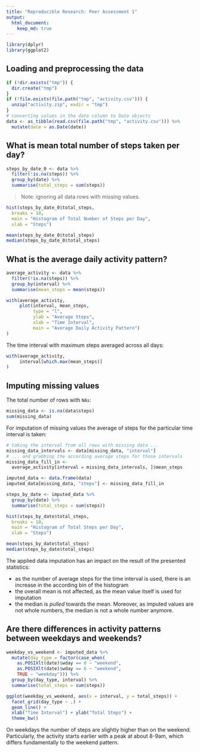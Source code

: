 ```yaml
---
title: "Reproducible Research: Peer Assessment 1"
output:
  html_document:
    keep_md: true
---
```


```r
library(dplyr)
library(ggplot2)
```

## Loading and preprocessing the data
```r
if (!dir.exists("tmp")) {
  dir.create("tmp")
}
if (!file.exists(file.path("tmp", "activity.csv"))) {
  unzip("activity.zip", exdir = "tmp")
}
# converting values in the date column to Date objects
data <- as_tibble(read.csv(file.path("tmp", "activity.csv"))) %>%
  mutate(date = as.Date(date))
```

## What is mean total number of steps taken per day?

```r
steps_by_date_0 <- data %>%
  filter(!is.na(steps)) %>%
  group_by(date) %>%
  summarise(total_steps = sum(steps))
```

> Note: ignoring all data rows with missing values.

```r
hist(steps_by_date_0$total_steps,
  breaks = 10,
  main = "Histogram of Total Number of Steps per Day",
  xlab = "Steps")
```

```r
mean(steps_by_date_0$total_steps)
median(steps_by_date_0$total_steps)
```

## What is the average daily activity pattern?

```r
average_activity <- data %>%
  filter(!is.na(steps)) %>%
  group_by(interval) %>%
  summarise(mean_steps = mean(steps))
```

```r
with(average_activity,
     plot(interval, mean_steps,
          type = "l",
          ylab = "Average Steps",
          xlab = "Time Interval",
          main = "Average Daily Activity Pattern")
)
```

The time interval with maximum steps averaged across all days:

```r
with(average_activity,
     interval[which.max(mean_steps)]
)
```

## Imputing missing values

The total number of rows with `NAs`:

```r
missing_data <- is.na(data$steps)
sum(missing_data)
```

For imputation of missing values the average of steps for the particular time interval is taken:

```r
# taking the interval from all rows with missing data ...
missing_data_intervals <- data[missing_data, "interval"]
# ... and grabbing the according average steps for those intervals
missing_data_fill_in <-
  average_activity[interval = missing_data_intervals, ]$mean_steps
```

```r
imputed_data <- data.frame(data)
imputed_data[missing_data, "steps"] <- missing_data_fill_in
```

```r
steps_by_date <- imputed_data %>%
  group_by(date) %>%
  summarise(total_steps = sum(steps))
```

```r
hist(steps_by_date$total_steps,
  breaks = 10,
  main = "Histogram of Total Steps per Day",
  xlab = "Steps")
```

```r
mean(steps_by_date$total_steps)
median(steps_by_date$total_steps)
```

The applied data imputation has an impact on the result of the presented statistics:

- as the number of average steps for the time interval is used,
  there is an increase in the according bin of the histogram
- the overall mean is not affected, as the mean value itself is used for imputation
- the median is *pulled* towards the mean. Moreover, as imputed values are not whole numbers,
  the median is not a whole number anymore.

## Are there differences in activity patterns between weekdays and weekends?

```r
weekday_vs_weekend <- imputed_data %>%
  mutate(day_type = factor(case_when(
    as.POSIXlt(date)$wday == 0 ~ "weekend",
    as.POSIXlt(date)$wday == 6 ~ "weekend",
    TRUE ~ "weekday"))) %>%
  group_by(day_type, interval) %>%
  summarise(total_steps = sum(steps))
```

```r
ggplot(weekday_vs_weekend, aes(x = interval, y = total_steps)) +
  facet_grid(day_type ~ .) +
  geom_line() +
  xlab("Time Interval") + ylab("Total Steps") +
  theme_bw()
```

On weekdays the number of steps are slightly higher than on the weekend.
Particularly, the activity starts earlier with a peak at about 8-9am,
which differs fundamentally to the weekend pattern.
